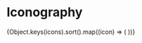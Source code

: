 
<Meta title="Iconography" />

# Iconography

<IconGallery>
  {Object.keys(icons).sort().map((icon) => (
    <IconItem key={icon} name={icon}>
      <Icon 
        name={icon}
        addClass={
            [
                'account-circle',
                'account-plus',
                'account',
                'admin',
                'ai',
                'alert-circle',
                'alert',
                'arrow-bottom',
                'arrow-down',
                'arrow-left',
                'arrow-right',
                'arrow-top',
                'arrow-up',
                'attachment',
                'board',
                'bookmark-outline',
                'bookmark',
                'calendar-blank',
                'calendar',
                'cancel',
                'certificate',
                'chart-line',
                'chart-pie',
                'check-circle',
                'check',
                'chevron-down',
                'chevron-left',
                'chevron-right',
                'chevron-up',
                'close-circle',
                'close',
                'cloud-download',
                'coaching',
                'code',
                'comment',
                'community',
                'console',
                'content',
                'copy',
                'cut',
                'dashboard',
                'delete',
                'download',
                'drag',
                'dropdown',
                'ecosystem-corporate',
                'ecosystem-startups',
                'ecosystem-student',
                'email',
                'evaluation',
                'faq',
                'file-audio-box',
                'file-csv-box',
                'file-document-box',
                'file-excel-box',
                'file-google-spreadsheet',
                'file-pdf-box',
                'file-play-box',
                'file-powerpoint-box',
                'file-presentation-box',
                'file-word-box',
                'file-zip-box',
                'filter',
                'folder',
                'form-checkbox-marked',
                'form-checklist',
                'form-radiobox-marked',
                'form-redo',
                'form-select',
                'form-textarea',
                'form-textbox',
                'form-undo',
                'format-align-center',
                'format-align-justify',
                'format-align-left',
                'format-align-right',
                'format-bold',
                'format-clear',
                'format-color-fill',
                'format-color-text',
                'format-italic',
                'format-list-bulleted',
                'format-list-numbered',
                'format-quote',
                'format-size',
                'format-strikethrough',
                'format-title',
                'format-underlined',
                'fullscreen-exit',
                'fullscreen',
                'help-center',
                'help',
                'home',
                'image-plus',
                'image',
                'impact-equitable',
                'impact-native',
                'impact-none',
                'impact-not-obvious',
                'impact-push',
                'impact-sustainable',
                'improve-writing',
                'information',
                'label',
                'language',
                'learning',
                'link-off',
                'link',
                'loading',
                'location',
                'lock-open',
                'lock',
                'longer-text',
                'markdown',
                'medal',
                'members',
                'menu',
                'minus-circle',
                'minus',
                'new-tab',
                'newsfeed',
                'notifications-active',
                'notifications-none',
                'notifications-off',
                'notifications-paused',
                'notifications',
                'number',
                'objective',
                'options',
                'org',
                'paste',
                'pause',
                'pencil-off',
                'pencil',
                'phone',
                'pin',
                'plan-data',
                'plan-native',
                'play-circle',
                'play',
                'plus-circle',
                'plus',
                'point',
                'preview',
                'program',
                'project',
                'public-page',
                'questionnaire',
                'rating',
                'shapes',
                'release',
                'restore',
                'role-admin',
                'role-expert',
                'role-jury',
                'role-manager',
                'role-participant',
                'role-visitor',
                'save',
                'search',
                'selection',
                'send-circle',
                'send',
                'service-saml',
                'settings',
                'share',
                'shorter-text',
                'signature',
                'sort-ascending',
                'sort-descending',
                'spellcheck',
                'star-outline',
                'star',
                'status-bordered',
                'status-dashed',
                'status-filled',
                'status-iddle',
                'status-stop',
                'status-warning',
                'summarize',
                'summary',
                'tab',
                'table',
                'tag',
                'text',
                'thumb-down',
                'thumb-up',
                'time',
                'timeline',
                'tone',
                'toolbox',
                'translate-generate',
                'translate',
                'unfold-less',
                'unfold',
                'upload',
                'vertical-dei',
                'vertical-food',
                'vertical-plastic',
                'visibility-off',
                'visibility',
                'volume-off',
                'volume-on',
                'votes',
                'work',
                'youtube',
                'zoom-minus',
                'zoom-plus',
                'room',
                'database',
                'circle',
                'seo',
            ].includes(icon) ? '' : 'deprecated'
        }
    />
    </IconItem>
  ))}
</IconGallery>